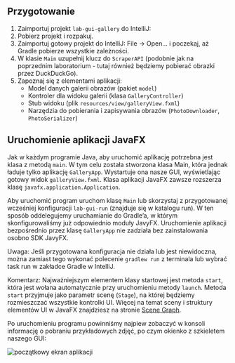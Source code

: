 ## Przygotowanie

1. Zaimportuj projekt `lab-gui-gallery` do IntelliJ:
1. Pobierz projekt i rozpakuj.
1. Zaimportuj gotowy projekt do IntelliJ: File -> Open... i poczekaj, aż Gradle pobierze wszystkie zależności.
1. W klasie `Main` uzupełnij klucz do `ScraperAPI` (podobnie jak na poprzednim laboratorium - tutaj również będziemy pobierać obrazki przez DuckDuckGo).
1. Zapoznaj się z elementami aplikacji:
   - Model danych galerii obrazów (pakiet `model`)
   - Kontroler dla widoku galerii (klasa `GalleryController`)
   - Stub widoku (plik `resources/view/galleryView.fxml`)
   - Narzędzia do pobierania i zapisywania obrazów (`PhotoDownloader`, `PhotoSerializer`)

## Uruchomienie aplikacji JavaFX

Jak w każdym programie Java, aby uruchomić aplikację potrzebna jest klasa z metodą `main`. W tym celu została stworzona klasa Main, która jednak ładuje tylko aplikację `GalleryApp`. Wystartuje ona nasze GUI, wyświetlając gotowy widok `galleryView.fxml`. Klasa aplikacji JavaFX zawsze rozszerza klasę `javafx.application.Application`.

Aby uruchomić program uruchom klasę `Main` lub skorzystaj z przygotowanej wcześniej konfiguracji `lab-gui-run` (znajduje się w katalogu run). W ten sposób oddelegujemy uruchamianie do Gradle’a, w którym skonfigurowaliśmy już odpowiednio moduły JavyFX. Uruchomienie aplikacji bezpośrednio przez klasę `GalleryApp` nie zadziała bez zainstalowania osobno SDK JavyFX.

Uwaga: Jeśli przygotowana konfiguracja nie działa lub jest niewidoczna, można zamiast tego wykonać polecenie `gradlew run` z terminala lub wybrać task run w zakładce Gradle w IntelliJ.

Komentarz: Najważniejszym elementem klasy startowej jest metoda `start`, która jest wołana automatycznie przy uruchomieniu metody `launch`. Metoda `start` przyjmuje jako parametr scenę (`Stage`), na której będziemy rozmieszczać wszystkie kontrolki UI. Więcej na temat sceny i struktury elementów UI w JavaFX znajdziesz na stronie [Scene Graph](https://fxdocs.github.io/docs/html5/#_scene_graph).

Po uruchomieniu programu powinniśmy najpiew zobaczyć w konsoli informację o pobraniu przykładowych zdjęć, po czym okienko z szkieletem naszego GUI:

![początkowy ekran aplikacji](/04-ui/gui-empty.png)